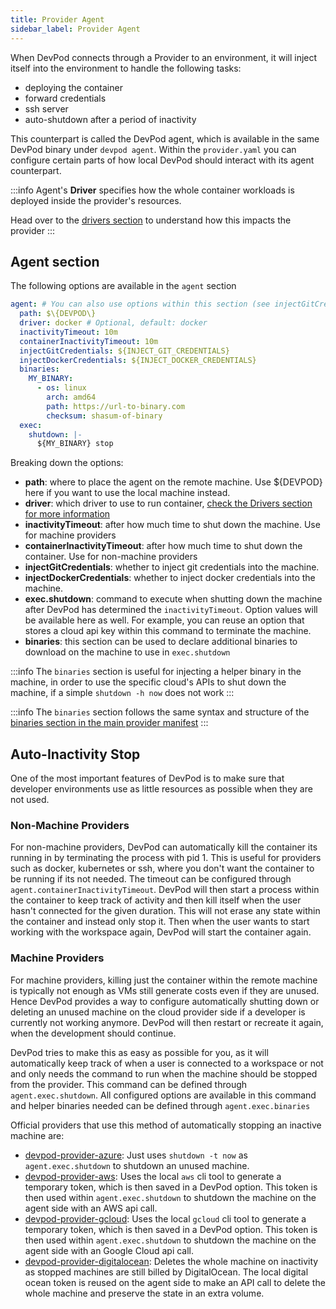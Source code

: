 ```yaml
---
title: Provider Agent
sidebar_label: Provider Agent
---
```


When DevPod connects through a Provider to an environment, it will inject itself into the environment to handle the following tasks:
- deploying the container
- forward credentials
- ssh server
- auto-shutdown after a period of inactivity

This counterpart is called the DevPod agent, which is available in the same DevPod binary under `devpod agent`.
Within the `provider.yaml` you can configure certain parts of how local DevPod should interact with its agent counterpart.

:::info
Agent's **Driver** specifies how the whole container workloads is deployed inside
the provider's resources.

Head over to the [drivers section](./driver.mdx) to understand how this impacts
the provider
:::

## Agent section

The following options are available in the `agent` section

```yaml
agent: # You can also use options within this section (see injectGitCredentials as an example)
  path: $\{DEVPOD\}
  driver: docker # Optional, default: docker
  inactivityTimeout: 10m
  containerInactivityTimeout: 10m
  injectGitCredentials: ${INJECT_GIT_CREDENTIALS}
  injectDockerCredentials: ${INJECT_DOCKER_CREDENTIALS}
  binaries:
    MY_BINARY:
      - os: linux
        arch: amd64
        path: https://url-to-binary.com
        checksum: shasum-of-binary
  exec:
    shutdown: |-
      ${MY_BINARY} stop
```

Breaking down the options:

- **path**: where to place the agent on the remote machine. Use $\{DEVPOD\} here if you want to use the local machine instead.
- **driver**: which driver to use to run container, [check the Drivers section for more information](./driver.mdx)
- **inactivityTimeout**: after how much time to shut down the machine. Use for machine providers
- **containerInactivityTimeout**: after how much time to shut down the container. Use for non-machine providers
- **injectGitCredentials**: whether to inject git credentials into the machine.
- **injectDockerCredentials**: whether to inject docker credentials into the machine.
- **exec.shutdown**: command to execute when shutting down the machine after DevPod has determined the `inactivityTimeout`. Option values will be available here as well. For example, you can reuse an option that stores a cloud api key within this command to terminate the machine.
- **binaries**: this section can be used to declare additional binaries to download on the machine to use in `exec.shutdown`

:::info
The `binaries` section is useful for injecting a helper binary in the machine, in order to
use the specific cloud's APIs to shut down the machine, if a simple `shutdown -h now` does not work
:::

:::info
The `binaries` section follows the same syntax and structure of the [binaries section in the main provider manifest](./binaries.mdx)
:::

## Auto-Inactivity Stop

One of the most important features of DevPod is to make sure that developer environments use as little resources as possible when they are not used.

### Non-Machine Providers

For non-machine providers, DevPod can automatically kill the container its running in by terminating the process with pid 1. This is useful for providers such as docker, kubernetes or ssh, where you don't want the container to be running if its not needed. The timeout can be configured through `agent.containerInactivityTimeout`. DevPod will then start a process within the container to keep track of activity and then kill itself when the user hasn't connected for the given duration. This will not erase any state within the container and instead only stop it. Then when the user wants to start working with the workspace again, DevPod will start the container again.

### Machine Providers

For machine providers, killing just the container within the remote machine is typically not enough as VMs still generate costs even if they are unused.
Hence DevPod provides a way to configure automatically shutting down or deleting an unused machine on the cloud provider side if a developer is currently not working anymore.
DevPod will then restart or recreate it again, when the development should continue.

DevPod tries to make this as easy as possible for you, as it will automatically keep track of when a user is connected to a workspace or not and only needs the command to run when the machine should be stopped from the provider.
This command can be defined through `agent.exec.shutdown`.
All configured options are available in this command and helper binaries needed can be defined through `agent.exec.binaries`

Official providers that use this method of automatically stopping an inactive machine are:
- [devpod-provider-azure](https://github.com/loft-sh/devpod-provider-azure): Just uses `shutdown -t now` as `agent.exec.shutdown` to shutdown an unused machine.
- [devpod-provider-aws](https://github.com/loft-sh/devpod-provider-aws): Uses the local `aws` cli tool to generate a temporary token, which is then saved in a DevPod option. This token is then used within `agent.exec.shutdown` to shutdown the machine on the agent side with an AWS api call.
- [devpod-provider-gcloud](https://github.com/loft-sh/devpod-provider-gcloud): Uses the local `gcloud` cli tool to generate a temporary token, which is then saved in a DevPod option. This token is then used within `agent.exec.shutdown` to shutdown the machine on the agent side with an Google Cloud api call.
- [devpod-provider-digitalocean](https://github.com/loft-sh/devpod-provider-digitalocean): Deletes the whole machine on inactivity as stopped machines are still billed by DigitalOcean. The local digital ocean token is reused on the agent side to make an API call to delete the whole machine and preserve the state in an extra volume.
